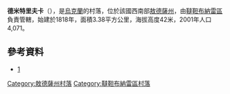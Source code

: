 {{coord|45|50|18|N|29|29|4|E|scale:30000|display=title}}

'''德米特里夫卡'''（{{lang-uk|Дельжилер}}），是[[烏克蘭|烏克蘭]]的村落，位於該國西南部[[敖德薩州|敖德薩州]]，由[[韃靼布納雷區|韃靼布納雷區]]負責管轄，始建於1818年，面積3.38平方公里，海拔高度42米，2001年人口4,071。

==參考資料==
* [https://web.archive.org/web/20120527035720/http://www.igsu.org.ua/Odesskaja.obl/Tatarbunarskij.rajon/Dmitrovka.html]

{{DEFAULTSORT:Дельжилер}}
[[Category:敖德薩州村落|Category:敖德薩州村落]]
[[Category:韃靼布納雷區村落|Category:韃靼布納雷區村落]]


{{Odessa-geo-stub}}